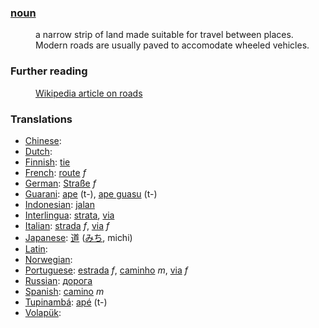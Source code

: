 ===[[noun]]===
:a narrow strip of land made suitable for travel between places. Modern roads are usually paved to accomodate wheeled vehicles.

===Further reading===
:[[w:road|Wikipedia article on roads]]

=== Translations ===
*[[Chinese]]: [[]]
*[[Dutch]]: [[]]
*[[Finnish]]: [[tie]]
*[[French]]: [[route]] ''f''
*[[German]]: [[Straße]] ''f''
*[[Guarani]]: [[ape]] (t-), [[ape guasu]] (t-)
*[[Indonesian]]: [[jalan]]
*[[Interlingua]]: [[strata]], [[via]]
*[[Italian]]: [[strada]] ''f'', [[via]] ''f''
*[[Japanese]]: [[道]] ([[みち]], michi)
*[[Latin]]: [[]]
*[[Norwegian]]: [[]]
*[[Portuguese]]: [[estrada]] ''f'', [[caminho]] ''m'', [[via]] ''f''
*[[Russian]]: [[дорога]]
*[[Spanish]]: [[camino]] ''m''
*[[Tupinambá]]: [[apé]] (t-)
*[[Volapük]]: [[]]